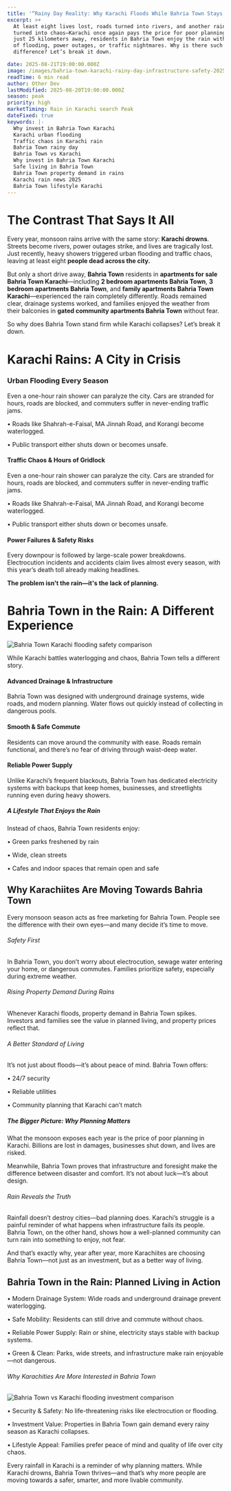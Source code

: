 ```yaml
---
title: '“Rainy Day Reality: Why Karachi Floods While Bahria Town Stays Safe & Livable”'
excerpt: >+
  At least eight lives lost, roads turned into rivers, and another rainy day
  turned into chaos—Karachi once again pays the price for poor planning. But
  just 25 kilometers away, residents in Bahria Town enjoy the rain without fear
  of flooding, power outages, or traffic nightmares. Why is there such a big
  difference? Let’s break it down.

date: 2025-08-21T19:00:00.000Z
image: /images/bahria-town-karachi-rainy-day-infrastructure-safety-2025.webp
readTime: 6 min read
author: Other Dev
lastModified: 2025-08-20T19:00:00.000Z
season: peak
priority: high
marketTiming: Rain in Karachi search Peak
dateFixed: true
keywords: |-
  Why invest in Bahria Town Karachi 
  Karachi urban flooding
  Traffic chaos in Karachi rain
  Bahria Town rainy day
  Bahria Town vs Karachi
  Why invest in Bahria Town Karachi
  Safe living in Bahria Town
  Bahria Town property demand in rains
  Karachi rain news 2025
  Bahria Town lifestyle Karachi
---
```


# **The Contrast That Says It All**

Every year, monsoon rains arrive with the same story: **Karachi drowns**. Streets become rivers, power outages strike, and lives are tragically lost. Just recently, heavy showers triggered urban flooding and traffic chaos, leaving at least eight **people dead across the city.**

But only a short drive away, **Bahria Town** residents in **apartments for sale Bahria Town Karachi**—including **2 bedroom apartments Bahria Town**, **3 bedroom apartments Bahria Town**, and **family apartments Bahria Town Karachi**—experienced the rain completely differently. Roads remained clear, drainage systems worked, and families enjoyed the weather from their balconies in **gated community apartments Bahria Town** without fear.

So why does Bahria Town stand firm while Karachi collapses? Let’s break it down.

# Karachi Rains: A City in Crisis

### Urban Flooding Every Season

Even a one-hour rain shower can paralyze the city. Cars are stranded for hours, roads are blocked, and commuters suffer in never-ending traffic jams.

•	Roads like Shahrah-e-Faisal, MA Jinnah Road, and Korangi become waterlogged.

•	Public transport either shuts down or becomes unsafe.

#### Traffic Chaos & Hours of Gridlock

Even a one-hour rain shower can paralyze the city. Cars are stranded for hours, roads are blocked, and commuters suffer in never-ending traffic jams.

•	Roads like Shahrah-e-Faisal, MA Jinnah Road, and Korangi become waterlogged.

•	Public transport either shuts down or becomes unsafe.

#### Power Failures & Safety Risks

Every downpour is followed by large-scale power breakdowns. Electrocution incidents and accidents claim lives almost every season, with this year’s death toll already making headlines.

**The problem isn't the rain—it's the lack of planning.**

# Bahria Town in the Rain: A Different Experience

![Bahria Town Karachi flooding safety comparison](/images/karachi-flooding-vs-bahria-town-safety-comparison-2025.webp)

While Karachi battles waterlogging and chaos, Bahria Town tells a different story.

#### Advanced Drainage & Infrastructure

Bahria Town was designed with underground drainage systems, wide roads, and modern planning. Water flows out quickly instead of collecting in dangerous pools.

#### Smooth & Safe Commute

Residents can move around the community with ease. Roads remain functional, and there’s no fear of driving through waist-deep water.

#### Reliable Power Supply

Unlike Karachi’s frequent blackouts, Bahria Town has dedicated electricity systems with backups that keep homes, businesses, and streetlights running even during heavy showers.

##### A Lifestyle That Enjoys the Rain

Instead of chaos, Bahria Town residents enjoy:

•	Green parks freshened by rain

•	Wide, clean streets

•	Cafes and indoor spaces that remain open and safe

## Why Karachiites Are Moving Towards Bahria Town

Every monsoon season acts as free marketing for Bahria Town. People see the difference with their own eyes—and many decide it’s time to move.

###### Safety First

In Bahria Town, you don’t worry about electrocution, sewage water entering your home, or dangerous commutes. Families prioritize safety, especially during extreme weather.

###### Rising Property Demand During Rains

Whenever Karachi floods, property demand in Bahria Town spikes. Investors and families see the value in planned living, and property prices reflect that.

###### A Better Standard of Living

It’s not just about floods—it’s about peace of mind. Bahria Town offers:

•	24/7 security

•	Reliable utilities

•	Community planning that Karachi can’t match

##### The Bigger Picture: Why Planning Matters

What the monsoon exposes each year is the price of poor planning in Karachi. Billions are lost in damages, businesses shut down, and lives are risked.

Meanwhile, Bahria Town proves that infrastructure and foresight make the difference between disaster and comfort. It’s not about luck—it’s about design.

###### Rain Reveals the Truth

Rainfall doesn’t destroy cities—bad planning does. Karachi’s struggle is a painful reminder of what happens when infrastructure fails its people. Bahria Town, on the other hand, shows how a well-planned community can turn rain into something to enjoy, not fear.

And that’s exactly why, year after year, more Karachiites are choosing Bahria Town—not just as an investment, but as a better way of living.

## Bahria Town in the Rain: Planned Living in Action

•	Modern Drainage System: Wide roads and underground drainage prevent waterlogging.

•	Safe Mobility: Residents can still drive and commute without chaos.

•	Reliable Power Supply: Rain or shine, electricity stays stable with backup systems.

•	Green & Clean: Parks, wide streets, and infrastructure make rain enjoyable—not dangerous.

###### Why Karachities Are More Interested in Bahria Town

![Bahria Town vs Karachi flooding investment comparison](/images/bahria-town-vs-karachi-flooding-comparison-investment-2025.webp)

•	Security & Safety: No life-threatening risks like electrocution or flooding.

•	Investment Value: Properties in Bahria Town gain demand every rainy season as Karachi collapses.

•	Lifestyle Appeal: Families prefer peace of mind and quality of life over city chaos.

Every rainfall in Karachi is a reminder of why planning matters. While Karachi drowns, Bahria Town thrives—and that’s why more people are moving towards a safer, smarter, and more livable community.
